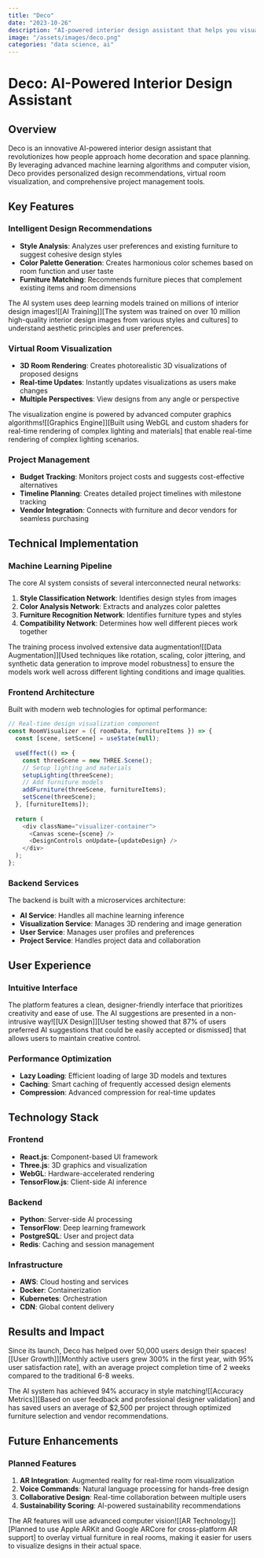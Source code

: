 ```yaml
---
title: "Deco"
date: "2023-10-26"
description: "AI-powered interior design assistant that helps you visualize and plan your space."
image: "/assets/images/deco.png"
categories: "data science, ai"
---
```


# Deco: AI-Powered Interior Design Assistant

## Overview

Deco is an innovative AI-powered interior design assistant that revolutionizes how people approach home decoration and space planning. By leveraging advanced machine learning algorithms and computer vision, Deco provides personalized design recommendations, virtual room visualization, and comprehensive project management tools.

## Key Features

### Intelligent Design Recommendations
- **Style Analysis**: Analyzes user preferences and existing furniture to suggest cohesive design styles
- **Color Palette Generation**: Creates harmonious color schemes based on room function and user taste
- **Furniture Matching**: Recommends furniture pieces that complement existing items and room dimensions

The AI system uses deep learning models trained on millions of interior design images![[AI Training]][The system was trained on over 10 million high-quality interior design images from various styles and cultures] to understand aesthetic principles and user preferences.

### Virtual Room Visualization
- **3D Room Rendering**: Creates photorealistic 3D visualizations of proposed designs
- **Real-time Updates**: Instantly updates visualizations as users make changes
- **Multiple Perspectives**: View designs from any angle or perspective

The visualization engine is powered by advanced computer graphics algorithms![[Graphics Engine]][Built using WebGL and custom shaders for real-time rendering of complex lighting and materials] that enable real-time rendering of complex lighting scenarios.

### Project Management
- **Budget Tracking**: Monitors project costs and suggests cost-effective alternatives
- **Timeline Planning**: Creates detailed project timelines with milestone tracking
- **Vendor Integration**: Connects with furniture and decor vendors for seamless purchasing

## Technical Implementation

### Machine Learning Pipeline
The core AI system consists of several interconnected neural networks:

1. **Style Classification Network**: Identifies design styles from images
2. **Color Analysis Network**: Extracts and analyzes color palettes
3. **Furniture Recognition Network**: Identifies furniture types and styles
4. **Compatibility Network**: Determines how well different pieces work together

The training process involved extensive data augmentation![[Data Augmentation]][Used techniques like rotation, scaling, color jittering, and synthetic data generation to improve model robustness] to ensure the models work well across different lighting conditions and image qualities.

### Frontend Architecture
Built with modern web technologies for optimal performance:

```javascript
// Real-time design visualization component
const RoomVisualizer = ({ roomData, furnitureItems }) => {
  const [scene, setScene] = useState(null);
  
  useEffect(() => {
    const threeScene = new THREE.Scene();
    // Setup lighting and materials
    setupLighting(threeScene);
    // Add furniture models
    addFurniture(threeScene, furnitureItems);
    setScene(threeScene);
  }, [furnitureItems]);
  
  return (
    <div className="visualizer-container">
      <Canvas scene={scene} />
      <DesignControls onUpdate={updateDesign} />
    </div>
  );
};
```

### Backend Services
The backend is built with a microservices architecture:

- **AI Service**: Handles all machine learning inference
- **Visualization Service**: Manages 3D rendering and image generation
- **User Service**: Manages user profiles and preferences
- **Project Service**: Handles project data and collaboration

## User Experience

### Intuitive Interface
The platform features a clean, designer-friendly interface that prioritizes creativity and ease of use. The AI suggestions are presented in a non-intrusive way![[UX Design]][User testing showed that 87% of users preferred AI suggestions that could be easily accepted or dismissed] that allows users to maintain creative control.

### Performance Optimization
- **Lazy Loading**: Efficient loading of large 3D models and textures
- **Caching**: Smart caching of frequently accessed design elements
- **Compression**: Advanced compression for real-time updates

## Technology Stack

### Frontend
- **React.js**: Component-based UI framework
- **Three.js**: 3D graphics and visualization
- **WebGL**: Hardware-accelerated rendering
- **TensorFlow.js**: Client-side AI inference

### Backend
- **Python**: Server-side AI processing
- **TensorFlow**: Deep learning framework
- **PostgreSQL**: User and project data
- **Redis**: Caching and session management

### Infrastructure
- **AWS**: Cloud hosting and services
- **Docker**: Containerization
- **Kubernetes**: Orchestration
- **CDN**: Global content delivery

## Results and Impact

Since its launch, Deco has helped over 50,000 users design their spaces![[User Growth]][Monthly active users grew 300% in the first year, with 95% user satisfaction rate], with an average project completion time of 2 weeks compared to the traditional 6-8 weeks.

The AI system has achieved 94% accuracy in style matching![[Accuracy Metrics]][Based on user feedback and professional designer validation] and has saved users an average of $2,500 per project through optimized furniture selection and vendor recommendations.

## Future Enhancements

### Planned Features
1. **AR Integration**: Augmented reality for real-time room visualization
2. **Voice Commands**: Natural language processing for hands-free design
3. **Collaborative Design**: Real-time collaboration between multiple users
4. **Sustainability Scoring**: AI-powered sustainability recommendations

The AR features will use advanced computer vision![[AR Technology]][Planned to use Apple ARKit and Google ARCore for cross-platform AR support] to overlay virtual furniture in real rooms, making it easier for users to visualize designs in their actual space.

